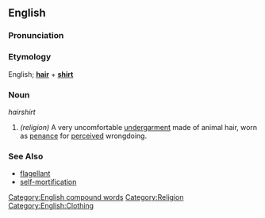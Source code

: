 ==English==

===Pronunciation===
{{substub}}

===Etymology===
English; '''[[hair]]''' + '''[[shirt]]'''

===Noun===
''hairshirt''

#  ''(religion)'' A very uncomfortable [[undergarment]] made of animal hair, worn as [[penance]] for [[perceive]]d wrongdoing.

===See Also===
* [[flagellant]]
* [[self-mortification]]

[[Category:English compound words]]
[[Category:Religion]]
[[Category:English:Clothing]]